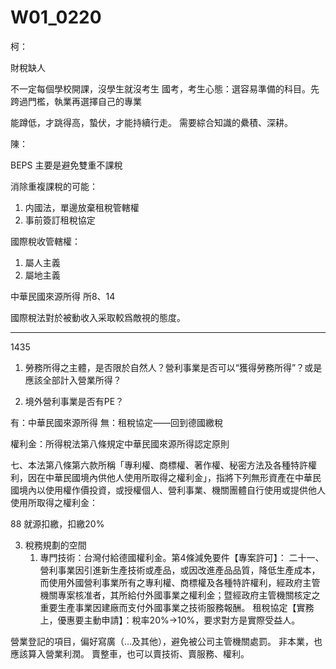 # W01_0220 {#第一周}

柯：

財稅缺人

不一定每個學校開課，沒學生就沒考生
國考，考生心態：選容易準備的科目。先跨過門檻，執業再選擇自己的專業

能蹲低，才跳得高，蟄伏，才能持續行走。
需要綜合知識的纍積、深耕。

陳：

BEPS 主要是避免雙重不課稅

消除重複課稅的可能：

1. 内國法，單邊放棄租稅管轄權
2. 事前簽訂租稅協定


國際稅收管轄權：

1. 屬人主義
2. 屬地主義


中華民國來源所得 所8、14


國際稅法對於被動收入采取較爲敵視的態度。

----

1435

1. 勞務所得之主體，是否限於自然人？營利事業是否可以“獲得勞務所得”？或是應該全部計入營業所得？

2. 境外營利事業是否有PE？

有：中華民國來源所得
無：租稅協定——回到德國繳稅

權利金：所得稅法第八條規定中華民國來源所得認定原則

七、本法第八條第六款所稱「專利權、商標權、著作權、秘密方法及各種特許權利，因在中華民國境內供他人使用所取得之權利金」，指將下列無形資產在中華民國境內以使用權作價投資，或授權個人、營利事業、機關團體自行使用或提供他人使用所取得之權利金：

88
就源扣繳，扣繳20%

3. 稅務規劃的空間
   1. 專門技術：台灣付給德國權利金。第4條減免要件【專案許可】：
   二十一、營利事業因引進新生產技術或產品，或因改進產品品質，降低生產成本，而使用外國營利事業所有之專利權、商標權及各種特許權利，經政府主管機關專案核准者，其所給付外國事業之權利金；暨經政府主管機關核定之重要生產事業因建廠而支付外國事業之技術服務報酬。
   租稅協定【實務上，優惠要主動申請】：稅率20%->10%，要求對方是實際受益人。

營業登記的項目，偏好寫廣（...及其他），避免被公司主管機關處罰。
非本業，也應該算入營業利潤。
賣整車，也可以賣技術、賣服務、權利。
